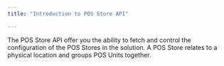 ```yaml
---
title: "Introduction to POS Store API"

---
```


The POS Store API offer you the ability to fetch and control the configuration of the POS Stores in the solution.
A POS Store relates to a physical location and groups POS Units together.